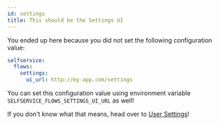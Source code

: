 ```yaml
---
id: settings
title: This should be the Settings UI
---
```


You ended up here because you did not set the following configuration value:

```yaml title="path/to/kratos/config.yml
selfservice:
  flows:
    settings:
      ui_url: http://my-app.com/settings
```

You can set this configuration value using environment variable
`SELFSERVICE_FLOWS_SETTINGS_UI_URL` as well!

If you don't know what that means, head over to
[User Settings](../self-service/flows/user-settings.mdx)!
